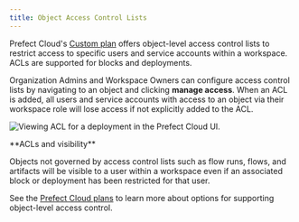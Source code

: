 ```yaml
---
title: Object Access Control Lists 
---
```



Prefect Cloud's [Custom plan](https://www.prefect.io/pricing) offers object-level access control lists to restrict access to specific users and service accounts within a workspace. ACLs are supported for blocks and deployments.

Organization Admins and Workspace Owners can configure access control lists by navigating to an object and clicking **manage access**.
When an ACL is added, all users and service accounts with access to an object via their workspace role will lose access if not explicitly added to the ACL.

![Viewing ACL for a deployment in the Prefect Cloud UI.](/2.18/img/ui/access-control.png)

<Note>
**ACLs and visibility**

  Objects not governed by access control lists such as flow runs, flows, and artifacts will be visible to a user within a workspace even if an associated block or deployment has been restricted for that user.

</Note>

See the [Prefect Cloud plans](https://www.prefect.io/pricing) to learn more about options for supporting object-level access control.
